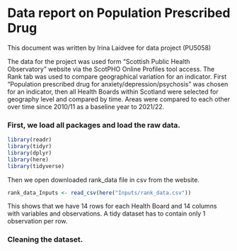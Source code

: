 # Data report on Population Prescribed Drug

This document was written by Irina Laidvee for data project (PU5058)

The data for the project was used form "Scottish Public Health Observatory" website via the ScotPHO Online Profiles tool access. The Rank tab was used to compare geographical variation for an indicator. First "Population prescribed drug for anxiety/depression/psychosis" was chosen for an indicator, then all Health Boards within Scotland were selected for geography level and compared by time. Areas were compared to each other over time since 2010/11 as a baseline year to 2021/22.

### First, we load all packages and load the raw data.

```r
library(readr)
library(tidyr)
library(dplyr)
library(here)
library(tidyverse)
```

Then we open downloaded rank_data file in csv from the website.

```r
rank_data_Inputs <- read_csv(here("Inputs/rank_data.csv"))
```

This shows that we have 14 rows for each Health Board and 14 columns with variables and observations. A tidy dataset has to contain only 1 observation per row.

### Cleaning the dataset.

